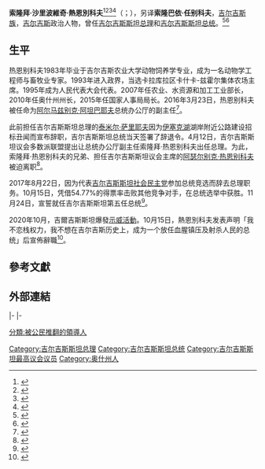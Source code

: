 {{Infobox Officeholder
|name             = 索隆拜·熱恩別科夫
|native_name      = Сооронбай Жээнбеков
|native_name_lang = ky
| image = Sooronbay Jeenbekov (2018-05-14) 02.jpg
|caption        = 
|office        = {{flagicon|KGZ}} [[吉尔吉斯斯坦总统|吉尔吉斯斯坦总统]]
|primeminister = [[薩帕·伊莎科夫|薩帕·伊莎科夫]]<br>[[穆罕默德卡利·阿布加濟耶夫|穆罕默德卡利·阿布加濟耶夫]]<br>[[庫巴特別克·博羅諾夫|庫巴特別克·博羅諾夫]]<br>[[薩德爾·扎帕羅夫|薩德爾·扎帕羅夫]]
|term_start    = 2017年11月24日
|term_end      = 2020年10月15日
|predecessor   = [[阿尔马兹别克·阿坦巴耶夫|阿尔马兹别克·阿坦巴耶夫]]
|successor     = [[萨德尔·扎帕罗夫|萨德尔·扎帕罗夫]]{{small|（代理）}}
|office1         = {{flagicon|KGZ}} [[吉尔吉斯斯坦总理|吉尔吉斯斯坦总理]]
|president1      = [[阿尔马兹别克·阿坦巴耶夫|阿尔马兹别克·阿坦巴耶夫]]
|term_start1     = 2016年4月13日
|term_end1       = 2017年8月22日
|predecessor1    = [[泰米尔·萨里耶夫|泰米尔·萨里耶夫]]
|successor1      = [[穆罕默德卡利·阿布加濟耶夫|穆罕默德卡利·阿布加濟耶夫]]{{small|（代理）}}
|office2        = [[奧什州|奧什州]]州長
|president2     = [[阿尔马兹别克·阿坦巴耶夫|阿尔马兹别克·阿坦巴耶夫]]
|primeminister2 = {{le|奧穆爾別克·巴巴諾夫|Omurbek Babanov}}{{small|（代理）}}<br>[[然托罗·萨特巴尔季耶夫|然托罗·萨特巴尔季耶夫]]<br>[[卓奥玛尔特·奥托尔巴耶夫|卓奥玛尔特·奥托尔巴耶夫]] 
|term_start2    = 2012年8月16日
|term_end2      = 2015年12月11日
|predecessor2   = [[艾特马马特·卡德尔巴耶夫|艾特马马特·卡德尔巴耶夫]]（Айтмамат Кадырбаев)
|successor2     = [[塔莱别克·萨雷巴舍夫|塔莱别克·萨雷巴舍夫]]（Таалайбек Сарыбашев）
|office3=农业、水资源和加工业部长
|term_start3=2007年4月3日
|term_end3=12月27日
|primeminister3=[[阿尔马兹别克·阿坦巴耶夫|阿尔马兹别克·阿坦巴耶夫]]<br>{{tsl|ru|Айдаралиев, Искендербек Рысбекович|伊斯肯杰尔别克·艾达拉利耶夫}}{{small|（代理）}}
|president3=[[库尔曼别克·巴基耶夫|库尔曼别克·巴基耶夫]]
|birth_name     = 索隆拜·沙里波維奇·熱恩別科夫<br>（{{lang|ky|Жээнбеков Сооронбай Шарипович}}）
|birth_date     = {{birth date and age|1958|11|16}}
|birth_place    = {{flag|Kirghiz SSR}}[[奧什州|奧什州]][[卡拉库勒贾区|卡拉库勒贾区]]
|death_date     = 
|death_place    = 
|party          = [[吉爾吉斯斯坦社會民主黨|吉爾吉斯斯坦社會民主黨]]
|alma_mater     = 
|religion       = 
|signature      = 
|website        =
}}
{{中文译名
| putonghua = 索隆拜·热恩别科夫<ref>{{Cite web |url = http://www.cankaoxiaoxi.com/ym/20201016/2422729.shtml |title = 10月16日译名发布 |author = 刘丝柳 |date = 2020-10-16 |publisher = 参考消息 |language = zh-cn |accessdate = 2020-10-19 |archive-date = 2021-01-27 |archive-url = https://web.archive.org/web/20210127030652/http://www.cankaoxiaoxi.com/ym/20201016/2422729.shtml |dead-url = no }}</ref>
| taiwan    = 
| cantonese = 索隆拜·熱恩別科夫
}}
'''索隆拜·沙里波維奇·熱恩別科夫'''<ref>{{Cite web |url = http://chn.sectsco.org/for_media/20180606/441026.html |title = 上海合作组织成员国 |author =  |date = 2018-06-06 |publisher = 上海合作组织秘书处 |language = zh-hans |accessdate = 2021-01-06 |archive-date = 2021-01-07 |archive-url = https://web.archive.org/web/20210107233816/http://chn.sectsco.org/for_media/20180606/441026.html |dead-url = no }}</ref><ref>{{Cite web |url=http://www.gov.cn/xinwen/2019-06/13/content_5399972.htm |title=中华人民共和国和吉尔吉斯共和国关于进一步深化全面战略伙伴关系的联合声明（全文） |author= |date=2019-06-13 |publisher=[[中国政府网|中国政府网]] |language=zh-cn |accessdate=2021-01-06 |quote=索隆拜·沙里波维奇·热恩别科夫 |archive-date=2020-08-15 |archive-url=https://web.archive.org/web/20200815104553/http://www.gov.cn/xinwen/2019-06/13/content_5399972.htm |dead-url=no }}</ref><ref>{{Cite web |url=http://www.xinhuanet.com/world/2019-06/13/c_1124619350.htm |title=中华人民共和国和吉尔吉斯共和国关于进一步深化全面战略伙伴关系的联合声明 |author= |date=2019-06-13 |publisher=新华网 |language=zh-cn |accessdate=2021-01-06 |quote=索隆拜·沙里波维奇·热恩别科夫 |archive-date=2020-08-09 |archive-url=https://web.archive.org/web/20200809124910/http://www.xinhuanet.com/world/2019-06/13/c_1124619350.htm |dead-url=no }}</ref><ref>{{cite news |language = zh-cn |author =  |coauthors =  |url = http://paper.people.com.cn/rmrb/html/2019-06/14/nw.D110000renmrb_20190614_4-02.htm |title = 中华人民共和国和吉尔吉斯共和国关于进一步深化全面战略伙伴关系的联合声明 |publisher = 人民日报 |pages = 02版 |date = 2019-06-14 |accessdate = 2021-01-06}}</ref>（{{lang-ky|Сооронбай Шарипович Жээнбеков｜Sooronbaj Sharipovich Zhëënbekov}}；{{bd|1958年|11月16日}}），另译'''索隆巴依·任别科夫'''，[[吉尔吉斯族|吉尔吉斯族]]，[[吉尔吉斯斯坦|吉尔吉斯]]政治人物，曾任[[吉尔吉斯斯坦总理|吉尔吉斯斯坦总理]]和[[吉尔吉斯斯坦总统|吉尔吉斯斯坦总统]]。<ref>{{cite web|url=http://www.eng.24.kg/vlast/180082-news24.html|title=www.eng.24.kg - Kyrgyzstan » Sooronbay Jeenbekov becomes new Prime Minister|publisher=|deadurl=yes|archiveurl=https://web.archive.org/web/20160428052807/http://www.eng.24.kg/vlast/180082-news24.html|archivedate=2016-04-28}}</ref><ref>{{cite web|url=http://www.cankaoxiaoxi.com/ym/20161114/1426529.shtml|title=11月14日译名发布：Sooronbay Jeenbekov|publisher=参考消息网|date=2016-11-14|access-date=2016-11-26|archive-date=2020-11-28|archive-url=https://web.archive.org/web/20201128190530/http://www.cankaoxiaoxi.com/ym/20161114/1426529.shtml|dead-url=no}}</ref>

==生平==

热恩别科夫1983年毕业于吉尔吉斯农业大学动物饲养学专业，成为一名动物学工程师与畜牧业专家。1993年进入政界，当选卡拉库拉区卡什卡-兹霍尔集体农场主席。1995年成为人民代表大会代表。2007年任农业、水资源和加工工业部长，2010年任奥什州州长，2015年任国家人事局局长。2016年3月23日，热恩别科夫被任命为[[阿尔马兹别克·阿坦巴耶夫|阿尔马兹别克·阿坦巴耶夫]]总统办公厅的副主任<ref>{{Cite web |url=http://tradebridgeconsultants.com/news/reshuffles/sooronbay-jeenbekov-is-new-kyrgyz-pm/ |title=存档副本 |access-date=2016-09-04 |archive-url=https://web.archive.org/web/20180616030127/http://tradebridgeconsultants.com/news/reshuffles/sooronbay-jeenbekov-is-new-kyrgyz-pm/ |archive-date=2018-06-16 |dead-url=yes }}</ref>。

此前担任吉尔吉斯斯坦总理的[[泰米尔·萨里耶夫|泰米尔·萨里耶夫]]因为[[伊塞克湖|伊塞克湖]]湖岸附近公路建设招标丑闻而宣布辞职，吉尔吉斯斯坦总统当天签署了辞退令。4月12日，吉尔吉斯斯坦议会多数派联盟提出让总统办公厅副主任索隆拜·热恩别科夫出任总理。为此，索隆拜·热恩别科夫的兄弟、担任吉尔吉斯斯坦议会主席的[[阿瑟尔别克·热恩别科夫|阿瑟尔别克·热恩别科夫]]被迫离职<ref>{{cite web|url=http://world.huanqiu.com/exclusive/2016-04/8808602.html|title=吉尔吉斯斯坦议会推选索隆拜·热恩别科夫为新任总理|publisher=环球网|access-date=2016-04-15|archive-date=2019-07-25|archive-url=https://web.archive.org/web/20190725012549/http://world.huanqiu.com/exclusive/2016-04/8808602.html|dead-url=no}}</ref>。

2017年8月22日，因为代表[[吉尔吉斯斯坦社会民主党|吉尔吉斯斯坦社会民主党]]参加总统竞选而辞去总理职务。10月15日，凭借54.77%的得票率击败其他竞争对手，在总统选举中获胜。11月24日，宣誓就任吉尔吉斯斯坦第五任总统<ref>{{cite web|url=http://m.thepaper.cn/newsDetail_forward_1878367|title=索隆拜·热恩别科夫宣誓就任吉尔吉斯斯坦总统|access-date=2018-04-05|archive-date=2020-11-30|archive-url=https://web.archive.org/web/20201130075428/http://m.thepaper.cn/newsDetail_forward_1878367|dead-url=no}}</ref>。

2020年10月，吉爾吉斯斯坦爆發[[2020年吉爾吉斯斯坦示威|示威活動]]。10月15日，熱恩別科夫发表声明「我不恋栈权力，我不想在吉尔吉斯历史上，成为一个放任血腥镇压及射杀人民的总统」后宣佈辭職<ref>{{cite news |title=吉尔吉斯斯坦总统热恩别科夫宣布辞职 |url=https://www.sohu.com/a/424861221_362042 |accessdate=2020-10-15 |archive-date=2020-12-20 |archive-url=https://web.archive.org/web/20201220092410/https://www.sohu.com/a/424861221_362042 |dead-url=no }}</ref>。

==參考文獻==
{{reflist}}

==外部連結==
{{s-start}}
{{s-gov}}
|-
{{s-bef|before=[[艾馬密·卡迪爾巴耶夫|艾馬密·卡迪爾巴耶夫]]}}
{{s-ttl|title=奧什州州長|years=2012年－2015年}}
{{s-aft|after=[[他拉伯克·沙里八塞|他拉伯克·沙里八塞]]}}
|-
{{s-bef|before=[[泰米尔·萨里耶夫|泰米尔·萨里耶夫]]}}
{{s-ttl|title=[[吉尔吉斯斯坦总理|吉尔吉斯斯坦总理]]|years=2016年－2017年}}
{{s-aft|after=[[穆罕默德卡利·阿布家思耶夫|穆罕默德卡利·阿布家思耶夫]]<br>{{small|代理}}}}
{{s-bef|before=[[阿尔马兹别克·阿坦巴耶夫|阿尔马兹别克·阿坦巴耶夫]]}}
{{s-ttl|title=[[吉爾吉斯斯坦總統|吉爾吉斯斯坦总统]]|years=2017年11月25日－2020年10月15日}}
{{s-aft|after=[[萨德尔·扎帕罗夫|萨德尔·扎帕罗夫]]<br>{{small|代理}}}}
{{s-end}}

{{DEFAULTSORT:Jeenbekov, Sooronbay}}
[[Category:吉尔吉斯斯坦总理|Category:吉尔吉斯斯坦总理]]
[[Category:吉尔吉斯斯坦总统|Category:吉尔吉斯斯坦总统]]
[[Category:吉尔吉斯斯坦最高议会议员|Category:吉尔吉斯斯坦最高议会议员]]
[[Category:奥什州人|Category:奥什州人]]
[[分類:被公民推翻的領導人|分類:被公民推翻的領導人]]